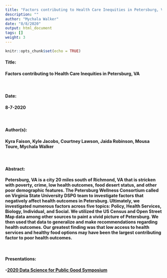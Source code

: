 ```yaml
---
title: "Factors contributing to Health Care Inequities in Petersburg, VA"
description: ""
author: "Mychala Walker"
date: "8/8/2020"
output: html_document
tags: []
weight: 3
---
```


```r
knitr::opts_chunk$set(echo = TRUE)
```

#### <b> Title: <br>
#### Factors contributing to Health Care Inequities in Petersburg, VA


<br>


#### <b> Date: <br>
#### 8-7-2020

<br>

#### <b> Author(s): <br>
#### Kyra Faison, Kyle Jacobs, Courtney Lawson, Jaida Robinson, Mousa Toure, Mychala Walker <br>

<br>

#### <b> Abstract: <br>
Petersburg, VA is a city 20 miles south of Richmond, VA that is stricken with poverty, crime, low health outcomes, food desert status, and other poor demographic features. The Petersburg Wellness Consortium called on Virginia State University DSPG team to investigate factors that negatively affect health outcomes in Petersburg. Ultimately, we investigated numerous factors across five topics: Policy, Health Services, Biology, Individual, and Social. We utilized the US Census and Open Street Map data among other sources to paint a vivid picture of Petersburg. We then used that data to generalize and make recommendations regarding health outcomes. Our greatest finding was that low access to health services and healthy food options may have been the largest contributing factor to poor health outcomes. 

<br>

#### <b> Presentations: <br>
-[2020 Data Science for Public Good Symposium](https://biocomplexity.virginia.edu/events/data-science-public-good-forum)